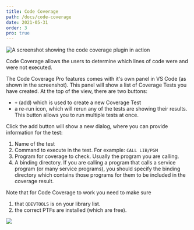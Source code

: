 ```yaml
---
title: Code Coverage
path: /docs/code-coverage
date: 2021-05-31
order: 3
pro: true
---
```


![A screenshot showing the code coverage plugin in action](./code-coverage-1.png)

Code Coverage allows the users to determine which lines of code were and were not executed.

The Code Coverage Pro features comes with it's own panel in VS Code (as shown in the screenshot). This panel will show a list of Coverage Tests you have created. At the top of the view, there are two buttons:

* `+` (add) which is used to create a new Coverage Test
* a re-run icon, which will rerun any of the tests are showing their results. This button allows you to run multiple tests at once.

Click the add button will show a new dialog, where you can provide information for the test:

1. Name of the test
2. Command to execute in the test. For example: `CALL LIB/PGM`
3. Program for coverage to check. Usually the program you are calling.
4. A binding directory. If you are calling a program that calls a service program (or many service programs), you should specify the binding directory which contains those programs for them to be included in the coverage result.

Note that for Code Coverage to work you need to make sure

1. that `QDEVTOOLS` is on your library list.
2. the correct PTFs are installed (which are free).

![](./code-coverage-2.png)